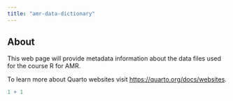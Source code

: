```yaml
---
title: "amr-data-dictionary"
---
```


## About

This web page will provide metadata information about the data files used for the course R for AMR.  

To learn more about Quarto websites visit <https://quarto.org/docs/websites>.

```r
1 + 1
```
